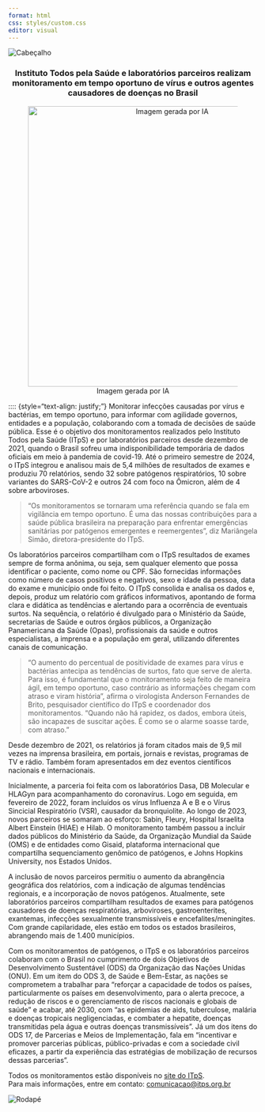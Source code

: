 ```yaml
---
format: html
css: styles/custom.css
editor: visual
---
```


<div class="container">

::: header-image
<img src="https://github.com/InstitutoTodosPelaSaude/communication/blob/main/Medtrop_ITpS/img/ITpS.jpeg?raw=true" alt="Cabeçalho"/>
:::

::: {style="text-align: center;"}
### Instituto Todos pela Saúde e laboratórios parceiros realizam monitoramento em tempo oportuno de vírus e outros agentes causadores de doenças no Brasil

<!-- Imagem dentro do texto, centralizada e com tamanho reduzido mantendo proporções -->
![Imagem gerada por IA](https://github.com/InstitutoTodosPelaSaude/communication/blob/main/Medtrop_ITpS/img/IA.png?raw=trueg){width="15cm"}
:::

:::: {style="text-align: justify;"}
Monitorar infecções causadas por vírus e bactérias, em tempo oportuno, para informar com agilidade governos, entidades e a população, colaborando com a tomada de decisões de saúde pública. Esse é o objetivo dos monitoramentos realizados pelo Instituto Todos pela Saúde (ITpS) e por laboratórios parceiros desde dezembro de 2021, quando o Brasil sofreu uma indisponibilidade temporária de dados oficiais em meio à pandemia de covid-19. Até o primeiro semestre de 2024, o ITpS integrou e analisou mais de 5,4 milhões de resultados de exames e produziu 70 relatórios, sendo 32 sobre patógenos respiratórios, 10 sobre variantes do SARS-CoV-2 e outros 24 com foco na Ômicron, além de 4 sobre arboviroses.

> “Os monitoramentos se tornaram uma referência quando se fala em vigilância em tempo oportuno. É uma das nossas contribuições para a saúde pública brasileira na preparação para enfrentar emergências sanitárias por patógenos emergentes e reemergentes”, diz Mariângela Simão, diretora-presidente do ITpS.

Os laboratórios parceiros compartilham com o ITpS resultados de exames sempre de forma anônima, ou seja, sem qualquer elemento que possa identificar o paciente, como nome ou CPF. São fornecidas informações como número de casos positivos e negativos, sexo e idade da pessoa, data do exame e município onde foi feito. O ITpS consolida e analisa os dados e, depois, produz um relatório com gráficos informativos, apontando de forma clara e didática as tendências e alertando para a ocorrência de eventuais surtos. Na sequência, o relatório é divulgado para o Ministério da Saúde, secretarias de Saúde e outros órgãos públicos, a Organização Panamericana da Saúde (Opas), profissionais da saúde e outros especialistas, a imprensa e a população em geral, utilizando diferentes canais de comunicação.

> “O aumento do percentual de positividade de exames para vírus e bactérias antecipa as tendências de surtos, fato que serve de alerta. Para isso, é fundamental que o monitoramento seja feito de maneira ágil, em tempo oportuno, caso contrário as informações chegam com atraso e viram história”, afirma o virologista Anderson Fernandes de Brito, pesquisador científico do ITpS e coordenador dos monitoramentos. “Quando não há rapidez, os dados, embora úteis, são incapazes de suscitar ações. É como se o alarme soasse tarde, com atraso.”

Desde dezembro de 2021, os relatórios já foram citados mais de 9,5 mil vezes na imprensa brasileira, em portais, jornais e revistas, programas de TV e rádio. Também foram apresentados em dez eventos científicos nacionais e internacionais.

Inicialmente, a parceria foi feita com os laboratórios Dasa, DB Molecular e HLAGyn para acompanhamento do coronavírus. Logo em seguida, em fevereiro de 2022, foram incluídos os vírus Influenza A e B e o Vírus Sincicial Respiratório (VSR), causador da bronquiolite. Ao longo de 2023, novos parceiros se somaram ao esforço: Sabin, Fleury, Hospital Israelita Albert Einstein (HIAE) e Hilab. O monitoramento também passou a incluir dados públicos do Ministério da Saúde, da Organização Mundial da Saúde (OMS) e de entidades como Gisaid, plataforma internacional que compartilha sequenciamento genômico de patógenos, e Johns Hopkins University, nos Estados Unidos.

A inclusão de novos parceiros permitiu o aumento da abrangência geográfica dos relatórios, com a indicação de algumas tendências regionais, e a incorporação de novos patógenos. Atualmente, sete laboratórios parceiros compartilham resultados de exames para patógenos causadores de doenças respiratórias, arboviroses, gastroenterites, exantemas, infecções sexualmente transmissíveis e encefalites/meningites. Com grande capilaridade, eles estão em todos os estados brasileiros, abrangendo mais de 1.400 municípios.

Com os monitoramentos de patógenos, o ITpS e os laboratórios parceiros colaboram com o Brasil no cumprimento de dois Objetivos de Desenvolvimento Sustentável (ODS) da Organização das Nações Unidas (ONU). Em um item do ODS 3, de Saúde e Bem-Estar, as nações se comprometem a trabalhar para “reforçar a capacidade de todos os países, particularmente os países em desenvolvimento, para o alerta precoce, a redução de riscos e o gerenciamento de riscos nacionais e globais de saúde” e acabar, até 2030, com “as epidemias de aids, tuberculose, malária e doenças tropicais negligenciadas, e combater a hepatite, doenças transmitidas pela água e outras doenças transmissíveis”. Já um dos itens do ODS 17, de Parcerias e Meios de Implementação, fala em "incentivar e promover parcerias públicas, público-privadas e com a sociedade civil eficazes, a partir da experiência das estratégias de mobilização de recursos dessas parcerias".

Todos os monitoramentos estão disponíveis no [site do ITpS](https://www.itps.org.br).\
Para mais informações, entre em contato: [comunicacao\@itps.org.br](mailto:comunicacao@itps.org.br)

::: footer-image
<img src="https://github.com/InstitutoTodosPelaSaude/communication/blob/main/Medtrop_ITpS/img/Medtrop_removebg.jpg?raw=true" alt="Rodapé"/>
:::

</div>

